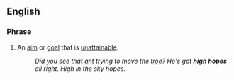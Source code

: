 ==English==
===Phrase===
{{infl|en|phrase}}
#An [[aim]] or [[goal]] that is [[unattainable]].
#:''Did you see that [[ant]] trying to move the [[tree]]? He's got '''high hopes''' all right. High in the sky hopes.''

<!--WTF are these doing here? - Jackofclubs

===See also===
*[[Don Quixote]] and the [[impossible dream]]
*[[Willy Wonka]]
*[[there's no place like home]]
-->
